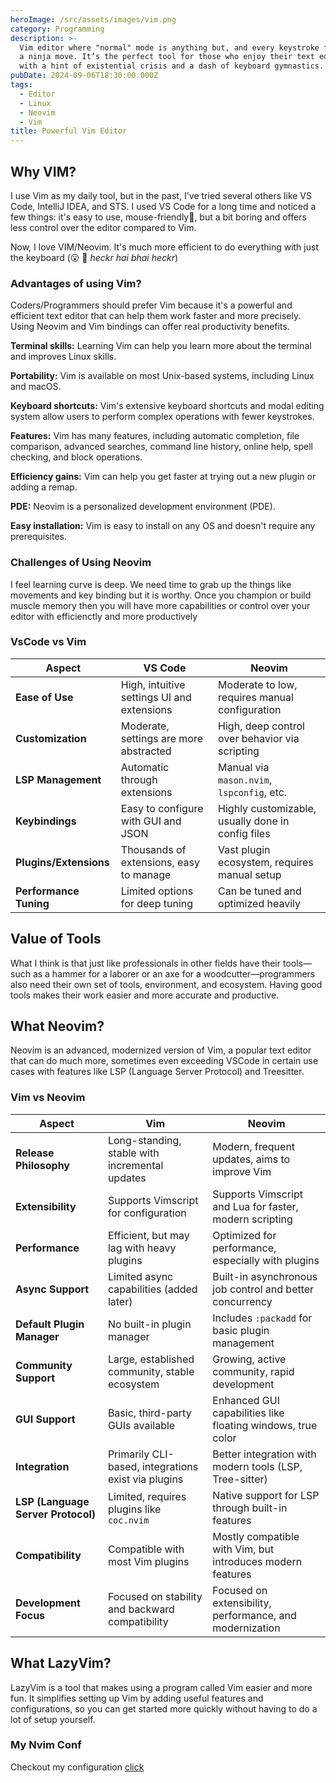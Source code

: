 ```yaml
---
heroImage: /src/assets/images/vim.png
category: Programming
description: >-
  Vim editor where "normal" mode is anything but, and every keystroke feels like
  a ninja move. It’s the perfect tool for those who enjoy their text editing
  with a hint of existential crisis and a dash of keyboard gymnastics.
pubDate: 2024-09-06T18:30:00.000Z
tags:
  - Editor
  - Linux
  - Neovim
  - Vim
title: Powerful Vim Editor
---
```


## Why VIM?

I use Vim as my daily tool, but in the past, I've tried several others like VS Code, IntelliJ IDEA, and STS. I used VS Code for a long time and noticed a few things: it's easy to use, mouse-friendly🤢, but a bit boring and offers less control over the editor compared to Vim.

Now, I love VIM/Neovim. It's much more efficient to do everything with just the keyboard (😮 💨 _heckr hai bhai heckr_)

### Advantages of using Vim?

Coders/Programmers should prefer Vim because it's a powerful and efficient text editor that can help them work faster and more precisely. Using Neovim and Vim bindings can offer real productivity benefits.

**Terminal skills:** Learning Vim can help you learn more about the terminal and improves Linux skills.

**Portability:** Vim is available on most Unix-based systems, including Linux and macOS.

**Keyboard shortcuts:** Vim's extensive keyboard shortcuts and modal editing system allow users to perform complex operations with fewer keystrokes.

**Features:** Vim has many features, including automatic completion, file comparison, advanced searches, command line history, online help, spell checking, and block operations.

**Efficiency gains:** Vim can help you get faster at trying out a new plugin or adding a remap.

**PDE:** Neovim is a personalized development environment (PDE).

**Easy installation:** Vim is easy to install on any OS and doesn't require any prerequisites.

### Challenges of Using Neovim

I feel learning curve is deep. We need time to grab up the things like movements and key binding but it is worthy. Once you champion or build muscle memory then you will have more capabilities or control over your editor with efficienctly and more productively

### VsCode vs Vim

| **Aspect**             | **VS Code**                                | **Neovim**                                        |
| ---------------------- | ------------------------------------------ | ------------------------------------------------- |
| **Ease of Use**        | High, intuitive settings UI and extensions | Moderate to low, requires manual configuration    |
| **Customization**      | Moderate, settings are more abstracted     | High, deep control over behavior via scripting    |
| **LSP Management**     | Automatic through extensions               | Manual via `mason.nvim`, `lspconfig`, etc.        |
| **Keybindings**        | Easy to configure with GUI and JSON        | Highly customizable, usually done in config files |
| **Plugins/Extensions** | Thousands of extensions, easy to manage    | Vast plugin ecosystem, requires manual setup      |
| **Performance Tuning** | Limited options for deep tuning            | Can be tuned and optimized heavily                |

## Value of Tools

What I think is that just like professionals in other fields have their tools—such as a hammer for a laborer or an axe for a woodcutter—programmers also need their own set of tools, environment, and ecosystem. Having good tools makes their work easier and more accurate and productive.

## What Neovim?

Neovim is an advanced, modernized version of Vim, a popular text editor that can do much more, sometimes even exceeding VSCode in certain use cases with features like LSP (Language Server Protocol) and Treesitter.

### Vim vs Neovim

| **Aspect**                         | **Vim**                                             | **Neovim**                                                  |
| ---------------------------------- | --------------------------------------------------- | ----------------------------------------------------------- |
| **Release Philosophy**             | Long-standing, stable with incremental updates      | Modern, frequent updates, aims to improve Vim               |
| **Extensibility**                  | Supports Vimscript for configuration                | Supports Vimscript and Lua for faster, modern scripting     |
| **Performance**                    | Efficient, but may lag with heavy plugins           | Optimized for performance, especially with plugins          |
| **Async Support**                  | Limited async capabilities (added later)            | Built-in asynchronous job control and better concurrency    |
| **Default Plugin Manager**         | No built-in plugin manager                          | Includes `:packadd` for basic plugin management             |
| **Community Support**              | Large, established community, stable ecosystem      | Growing, active community, rapid development                |
| **GUI Support**                    | Basic, third-party GUIs available                   | Enhanced GUI capabilities like floating windows, true color |
| **Integration**                    | Primarily CLI-based, integrations exist via plugins | Better integration with modern tools (LSP, Tree-sitter)     |
| **LSP (Language Server Protocol)** | Limited, requires plugins like `coc.nvim`           | Native support for LSP through built-in features            |
| **Compatibility**                  | Compatible with most Vim plugins                    | Mostly compatible with Vim, but introduces modern features  |
| **Development Focus**              | Focused on stability and backward compatibility     | Focused on extensibility, performance, and modernization    |

## What LazyVim?

LazyVim is a tool that makes using a program called Vim easier and more fun. It simplifies setting up Vim by adding useful features and configurations, so you can get started more quickly without having to do a lot of setup yourself.

### My Nvim Conf

Checkout my configuration [click](https://github.com/kitparl/neovim)
